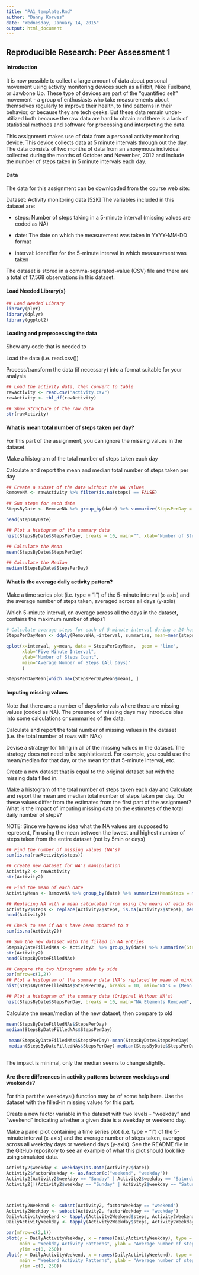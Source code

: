 ```yaml
---
title: "PA1_template.Rmd"
author: "Danny Korves"
date: "Wednesday, January 14, 2015"
output: html_document
---
```



## Reproducible Research: Peer Assessment 1


#### Introduction

It is now possible to collect a large amount of data about personal movement using activity monitoring devices such as a Fitbit, Nike Fuelband, or Jawbone Up. These type of devices are part of the "quantified self" movement - a group of enthusiasts who take measurements about themselves regularly to improve their health, to find patterns in their behavior, or because they are tech geeks. But these data remain under-utilized both because the raw data are hard to obtain and there is a lack of statistical methods and software for processing and interpreting the data.

This assignment makes use of data from a personal activity monitoring device. This device collects data at 5 minute intervals through out the day. The data consists of two months of data from an anonymous individual collected during the months of October and November, 2012 and include the number of steps taken in 5 minute intervals each day.


#### Data

The data for this assignment can be downloaded from the course web site:

Dataset: Activity monitoring data [52K]
The variables included in this dataset are:

- steps: Number of steps taking in a 5-minute interval (missing values are coded as NA)

- date: The date on which the measurement was taken in YYYY-MM-DD format

- interval: Identifier for the 5-minute interval in which measurement was taken

The dataset is stored in a comma-separated-value (CSV) file and there are a total of 17,568 observations in this dataset.

#### Load Needed Library(s)

```r

## Load Needed Library
library(plyr)
library(dplyr)
library(ggplot2)

```


#### Loading and preprocessing the data

Show any code that is needed to

Load the data (i.e. read.csv())

Process/transform the data (if necessary) into a format suitable for your analysis


```r
## Load the activity data, then convert to table
rawActivity <- read.csv("activity.csv")
rawActivity <- tbl_df(rawActivity)

## Show Structure of the raw data
str(rawActivity)

```


#### What is mean total number of steps taken per day?

For this part of the assignment, you can ignore the missing values in the dataset.

Make a histogram of the total number of steps taken each day

Calculate and report the mean and median total number of steps taken per day

```r

## Create a subset of the data without the NA values
RemoveNA <- rawActivity %>% filter(is.na(steps) == FALSE) 

## Sum steps for each date
StepsByDate <- RemoveNA %>% group_by(date) %>% summarize(StepsPerDay = sum(steps))

head(StepsByDate)

## Plot a histogram of the summary data
hist(StepsByDate$StepsPerDay, breaks = 10, main="", xlab="Number of Steps Taken Per Day")

## Calculate the Mean
mean(StepsByDate$StepsPerDay) 

## Calculate the Median
median(StepsByDate$StepsPerDay) 

```


#### What is the average daily activity pattern?

Make a time series plot (i.e. type = "l") of the 5-minute interval (x-axis) and the average number of steps taken, averaged across all days (y-axis)

Which 5-minute interval, on average across all the days in the dataset, contains the maximum number of steps?


```r

# Calculate average steps for each of 5-minute interval during a 24-hour period
StepsPerDayMean <- ddply(RemoveNA,~interval, summarise, mean=mean(steps))

qplot(x=interval, y=mean, data = StepsPerDayMean,  geom = "line",
      xlab="Five Minute Interval",
      ylab="Number of Steps Count",
      main="Average Number of Steps (All Days)"
      )

StepsPerDayMean[which.max(StepsPerDayMean$mean), ]

```


#### Imputing missing values

Note that there are a number of days/intervals where there are missing values (coded as NA). The presence of missing days may introduce bias into some calculations or summaries of the data.

Calculate and report the total number of missing values in the dataset (i.e. the total number of rows with NAs)

Devise a strategy for filling in all of the missing values in the dataset. The strategy does not need to be sophisticated. For example, you could use the mean/median for that day, or the mean for that 5-minute interval, etc.

Create a new dataset that is equal to the original dataset but with the missing data filled in.

Make a histogram of the total number of steps taken each day and Calculate and report the mean and median total number of steps taken per day. Do these values differ from the estimates from the first part of the assignment? What is the impact of imputing missing data on the estimates of the total daily number of steps?

NOTE: Since we have no idea what the NA values are supposed to represent, I'm using the mean between the lowest and highest number of steps taken from the entire dataset (not by 5min or days)

```r

## Find the number of missing values (NA's)
sum(is.na(rawActivity$steps))

## Create new dataset for NA's manipulation
Activity2 <- rawActivity
str(Activity2)

## Find the mean of each date
ActivityMean <- RemoveNA %>% group_by(date) %>% summarize(MeanSteps = mean(steps))

## Replacing NA with a mean calculated from using the means of each date (see previous step)
Activity2$steps <- replace(Activity2$steps, is.na(Activity2$steps), mean(ActivityMean$MeanSteps))
head(Activity2)

## Check to see if NA's have been updated to 0
sum(is.na(Activity2))

## Sum the new dataset with the filled in NA entries
StepsByDateFilledNAs <- Activity2  %>% group_by(date) %>% summarize(StepsPerDay = sum(steps))
str(Activity2)
head(StepsByDateFilledNAs)

## Compare the two histograms side by side
par(mfrow=c(1,2))
## Plot a histogram of the summary data (NA's replaced by mean of min/max overall steps counted)
hist(StepsByDateFilledNAs$StepsPerDay, breaks = 10, main="NA's = (Mean of Date Means)", xlab="Number of Steps Taken Per Day")

## Plot a histogram of the summary data (Original Without NA's)
hist(StepsByDate$StepsPerDay, breaks = 10, main="NA Elements Removed", xlab="Number of Steps Taken Per Day")

```

Calculate the mean/median of the new dataset, then compare to old

```r

mean(StepsByDateFilledNAs$StepsPerDay)
median(StepsByDateFilledNAs$StepsPerDay)
 
 mean(StepsByDateFilledNAs$StepsPerDay)-mean(StepsByDate$StepsPerDay)
 median(StepsByDateFilledNAs$StepsPerDay)-median(StepsByDate$StepsPerDay)
 
```

The impact is minimal, only the median seems to change slightly.


#### Are there differences in activity patterns between weekdays and weekends?

For this part the weekdays() function may be of some help here. Use the dataset with the filled-in missing values for this part.

Create a new factor variable in the dataset with two levels - "weekday" and "weekend" indicating whether a given date is a weekday or weekend day.

Make a panel plot containing a time series plot (i.e. type = "l") of the 5-minute interval (x-axis) and the average number of steps taken, averaged across all weekday days or weekend days (y-axis). See the README file in the GitHub repository to see an example of what this plot should look like using simulated data.

```r

Activity2$weekday <- weekdays(as.Date(Activity2$date))
Activity2$factorWeekday <- as.factor(c("weekend", "weekday"))
Activity2[Activity2$weekday == "Sunday" | Activity2$weekday == "Saturday", 5]<- factor("weekend")
Activity2[!(Activity2$weekday == "Sunday" | Activity2$weekday == "Saturday"), 5]<- factor("weekday")



Activity2Weekend <- subset(Activity2, factorWeekday == "weekend") 
Activity2Weekday <- subset(Activity2, factorWeekday == "weekday") 
DailyActivityWeekend <- tapply(Activity2Weekend$steps, Activity2Weekend$interval, mean)
DailyActivityWeekday <- tapply(Activity2Weekday$steps, Activity2Weekday$interval, mean)

par(mfrow=c(2,1))
plot(y = DailyActivityWeekday, x = names(DailyActivityWeekday), type = "l", xlab = "Five Minute Interval", 
     main = "Weekday Activity Patterns", ylab = "Average number of steps", 
     ylim =c(0, 250))
plot(y = DailyActivityWeekend, x = names(DailyActivityWeekend), type = "l", xlab = "Five Minute Interval", 
     main = "Weekend Activity Patterns", ylab = "Average number of steps", 
     ylim =c(0, 250))

```